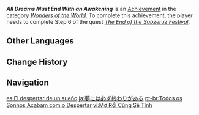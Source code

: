 {{Achievement Infobox
|id           = 84073
|order id     = 5052
|category     = Wonders of the World
|description  = Wake from the Sabzeruz samsara.
|requirements = Earned during ''[[The End of the Sabzeruz Festival]].''
|primogems    = 5
|tracking     = 
|quest        = The Morn a Thousand Roses Brings
|hidden       = 1
|type         = Quest
}}
'''''All Dreams Must End With an Awakening''''' is an [[Achievement]] in the category ''[[Wonders of the World]]''. To complete this achievement, the player needs to complete Step 6 of the quest ''[[The End of the Sabzeruz Festival]]''.
<!--
==Gameplay Notes==

==Trivia==

==Video Guides==
{{EVT
|video1   = 
|caption1 = 
}}
-->
==Other Languages==
{{Other Languages
|en      = All Dreams Must End With an Awakening
|zhs     = 是梦终将醒来
|zhs_rm  = Shì Mèng Zhōng Jiāng Xǐnglái
|zht     = 是夢終將醒來
|zht_rm  = Shì Mèng Zhōng Jiāng Xǐnglái
|zh_tl   = 
|ja      = 夢には必ず終わりがある
|ja_rm   = Yume Ni Wa Kanarazu Owari Ga Aru
|ja_tl   = Dreams Must Have an End
|ko      = 꿈은 결국 깨기 마련
|ko_tl   = Dreams Will Eventually End Up with an Awakening
|es      = El despertar de un sueño
|es_tl   = The Awakening From a Dream
|fr      = Tout rêve doit finir
|fr_tl   = Every Dream Must End
|ru      = Все сны когда-то рассеиваются
|ru_tl   = All Dreams Disperse Someday
|th      = สุดท้ายก็ต้องตื่นจากฝัน
|th_rm   = 
|th_tl   = 
|vi      = Mơ Rồi Cũng Sẽ Tỉnh
|vi_tl   = 
|de      = Der Traum wird enden
|de_tl   = The Dream Will End
|id      = Terjaga di Penghujung Mimpi
|id_tl   = Awaken at the End of a Dream
|pt      = Todos os Sonhos Acabam com o Despertar
|pt_tl   = Every Dream Ends with the Awakening
|tr      = Tüm Rüyalar Bir Uyanışla Son Bulur
|tr_tl   = All Dreams Find Their End Once Waking Up
|it      = Tutti i sogni terminano con un risveglio
|it_tl   = 
}}

==Change History==
{{Change History|3.0}}
<!--
==References==
{{Reflist}}
-->
==Navigation==
{{Achievement Navbox}}

[[es:El despertar de un sueño]]
[[ja:夢には必ず終わりがある]]
[[pt-br:Todos os Sonhos Acabam com o Despertar]]
[[vi:Mơ Rồi Cũng Sẽ Tỉnh]]
